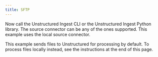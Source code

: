 ```yaml
---
title: SFTP
---
```



<SharedSFTP />

Now call the Unstructured Ingest CLI or the Unstructured Ingest Python library. The source connector can be any of the ones supported. This example uses the local source connector.

This example sends files to Unstructured for processing by default. To process files locally instead, see the instructions at the end of this page.


<CodeGroup>
  <SFTPAPISh />
  <SFTPAPIPyV2 />
</CodeGroup>


<SharedPartitionByAPIOSS/>